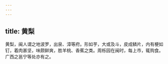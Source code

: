 ```yaml
---
---
---
```

title: 黄梨
---



黄梨，闽人谓之地波罗，出泉、漳等府。形如芋，大或及斗，皮成鳞片，内有梗如钉，着肉甚坚，味颇鲜爽，胜羊桃、香蕉之类。周栎园在闽时，每上市，辄购食。广西之邕宁等处亦有之。